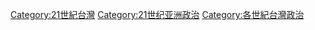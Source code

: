 [[Category:21世紀台灣|Category:21世紀台灣]]
[[Category:21世纪亚洲政治|Category:21世纪亚洲政治]]
[[Category:各世紀台灣政治|Category:各世紀台灣政治]]